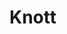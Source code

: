
# Knott
<ProjectDetails
  floatRight
  region="North"
  house="Clan Knott"
  type="Clan"
  status="Completed"
  warp="/warp Knott"
  projectLead="JohanKR850"
  dateStarted="2019-04-05T23:00:00+00:00"
  dateCompleted="2019-04-05T23:00:00+00:00"
/>
